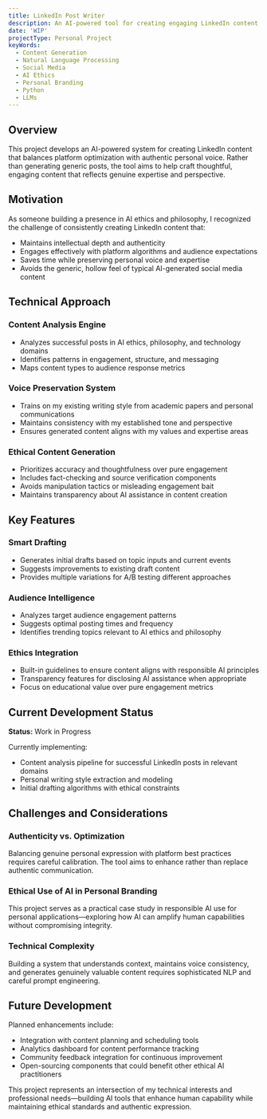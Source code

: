 ```yaml
---
title: LinkedIn Post Writer
description: An AI-powered tool for creating engaging LinkedIn content that maintains authenticity while optimizing for platform engagement
date: 'WIP'
projectType: Personal Project
keyWords:
  - Content Generation
  - Natural Language Processing
  - Social Media
  - AI Ethics
  - Personal Branding
  - Python
  - LLMs
---
```


## Overview

This project develops an AI-powered system for creating LinkedIn content that balances platform optimization with authentic personal voice. Rather than generating generic posts, the tool aims to help craft thoughtful, engaging content that reflects genuine expertise and perspective.

## Motivation

As someone building a presence in AI ethics and philosophy, I recognized the challenge of consistently creating LinkedIn content that:
- Maintains intellectual depth and authenticity
- Engages effectively with platform algorithms and audience expectations
- Saves time while preserving personal voice and expertise
- Avoids the generic, hollow feel of typical AI-generated social media content

## Technical Approach

### Content Analysis Engine
- Analyzes successful posts in AI ethics, philosophy, and technology domains
- Identifies patterns in engagement, structure, and messaging
- Maps content types to audience response metrics

### Voice Preservation System
- Trains on my existing writing style from academic papers and personal communications
- Maintains consistency with my established tone and perspective
- Ensures generated content aligns with my values and expertise areas

### Ethical Content Generation
- Prioritizes accuracy and thoughtfulness over pure engagement
- Includes fact-checking and source verification components
- Avoids manipulation tactics or misleading engagement bait
- Maintains transparency about AI assistance in content creation

## Key Features

### Smart Drafting
- Generates initial drafts based on topic inputs and current events
- Suggests improvements to existing draft content
- Provides multiple variations for A/B testing different approaches

### Audience Intelligence
- Analyzes target audience engagement patterns
- Suggests optimal posting times and frequency
- Identifies trending topics relevant to AI ethics and philosophy

### Ethics Integration
- Built-in guidelines to ensure content aligns with responsible AI principles
- Transparency features for disclosing AI assistance when appropriate
- Focus on educational value over pure engagement metrics

## Current Development Status

**Status:** Work in Progress

Currently implementing:
- Content analysis pipeline for successful LinkedIn posts in relevant domains
- Personal writing style extraction and modeling
- Initial drafting algorithms with ethical constraints

## Challenges and Considerations

### Authenticity vs. Optimization
Balancing genuine personal expression with platform best practices requires careful calibration. The tool aims to enhance rather than replace authentic communication.

### Ethical Use of AI in Personal Branding
This project serves as a practical case study in responsible AI use for personal applications—exploring how AI can amplify human capabilities without compromising integrity.

### Technical Complexity
Building a system that understands context, maintains voice consistency, and generates genuinely valuable content requires sophisticated NLP and careful prompt engineering.

## Future Development

Planned enhancements include:
- Integration with content planning and scheduling tools
- Analytics dashboard for content performance tracking
- Community feedback integration for continuous improvement
- Open-sourcing components that could benefit other ethical AI practitioners

This project represents an intersection of my technical interests and professional needs—building AI tools that enhance human capability while maintaining ethical standards and authentic expression.
